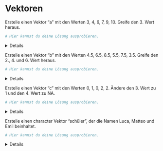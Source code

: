 
# Vektoren


Erstelle einen Vektor "a" mit den Werten 3, 4, 6, 7, 9, 10. Greife den 3. Wert heraus. 

```r
# Hier kannst du deine Lösung ausprobieren.


```

<!-- loesung: start-->
<details>
```r

a <- c(3, 4, 6, 7, 10)
a[3]

```
</details>
<!-- loesung: ende-->


Erstelle einen Vektor "b" mit den Werten 4.5, 6.5, 8.5, 5.5, 7.5, 3.5. Greife den 2., 4. und 6. Wert heraus. 

```r
# Hier kannst du deine Lösung ausprobieren.


```

<!-- loesung: start-->
<details>
```r

b <- c(4.5, 6.5, 8.5, 5.5, 7.5, 3.5)
b[c(2,4,6)]

```
</details>
<!-- loesung: ende-->


Erstelle einen Vektor "c" mit den Werten 0, 1, 0, 2, 2. Ändere den 3. Wert zu 1 und den 4. Wert zu NA. 

```r
# Hier kannst du deine Lösung ausprobieren.


```

<!-- loesung: start-->
<details>
```r

c <- c(0, 1, 0, 2, 2)
c[3] <- 1
c[4] <- NA

```
</details>
<!-- loesung: ende-->


Erstelle einen character Vektor "schüler", der die Namen Luca, Matteo und Emil beinhaltet.

```r
# Hier kannst du deine Lösung ausprobieren.


```

<!-- loesung: start-->
<details>
```r

schüler <- c("Luca", "Matteo", "Emil")

```
</details>
<!-- loesung: ende-->
